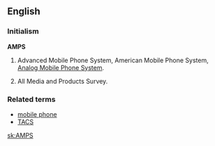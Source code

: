 ==English==
===Initialism===
{{wikipedia}}
'''AMPS'''

#{{electronics}} Advanced Mobile Phone System, American Mobile Phone System, [[w:Analog Mobile Phone System|Analog Mobile Phone System]].
#All Media and Products Survey.

===Related terms===
*[[mobile phone]]
*[[TACS]]

[[sk:AMPS]]